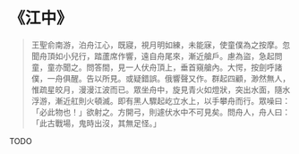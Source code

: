 # 《江中》

> 王聖俞南游，泊舟江心，既寢，視月明如練，未能寐，使童僕為之按摩。忽聞舟頂如小兒行，踏蘆席作響，遠自舟尾來，漸近艙戶。慮為盜，急起問童，童亦聞之。問答間，見一人伏舟頂上，垂首窺艙內。大愕，按劍呼諸僕，一舟俱醒。告以所見。或疑錯誤。俄響聲又作。群起四顧，渺然無人，惟疏星皎月，漫漫江波而已。眾坐舟中，旋見青火如燈狀，突出水面，隨水浮游，漸近舡則火頓滅。即有黑人驟起屹立水上，以手攀舟而行。眾噪曰：「必此物也！」欲射之。方開弓，則遽伏水中不可見矣。問舟人，舟人曰：「此古戰場，鬼時出沒，其無足怪。」

TODO
